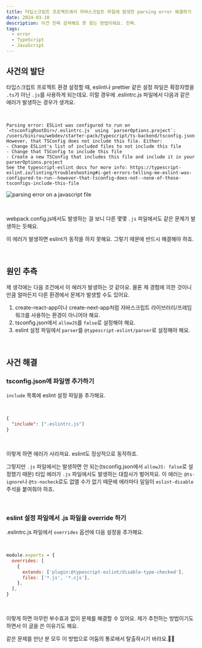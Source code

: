 ```yaml
---
title: 타입스크립트 프로젝트에서 자바스크립트 파일에 발생한 parsing error 해결하기
date: 2024-03-10
description: 이건 진짜 검색해도 못 찾는 방법이에요. 진짜.
tags:
  - error
  - TypeScript
  - JavaScript
---
```


## 사건의 발단

타입스크립트 프로젝트 환경 설정할 때, eslint나 prettier 같은 설정 파일은 확장자명을 `.ts`가 아닌 `.js`를 사용하게 되는데요. 이럴 경우에 .eslintrc.js 파일에서 다음과 같은 에러가 발생하는 경우가 생겨요.

<br />

```text
Parsing error: ESLint was configured to run on `<tsconfigRootDir>/.eslintrc.js` using `parserOptions.project`: /users/biniruu/webdev/starter-pack/typescript/ts-backend/tsconfig.json
However, that TSConfig does not include this file. Either:
- Change ESLint's list of included files to not include this file
- Change that TSConfig to include this file
- Create a new TSConfig that includes this file and include it in your parserOptions.project
See the typescript-eslint docs for more info: https://typescript-eslint.io/linting/troubleshooting#i-get-errors-telling-me-eslint-was-configured-to-run--however-that-tsconfig-does-not--none-of-those-tsconfigs-include-this-file
```

![parsing error on a javascript file](error.png)

<br />

webpack.config.js에서도 발생하는 걸 보니 다른 몇몇 `.js` 파일에서도 같은 문제가 발생하는 듯해요.

이 에러가 발생하면 eslint가 동작을 하지 못해요. 그렇기 때문에 반드시 해결해야 하죠.

<br />

## 원인 추측

제 생각에는 다음 조건에서 이 에러가 발생하는 것 같아요. 물론 제 경험에 의한 것이니만큼 얼마든지 다른 환경에서 문제가 발생할 수도 있어요.

1. create-react-app이나 create-next-app처럼 자바스크립트 라이브러리/프레임워크를 사용하는 환경이 아니어야 해요.
1. tsconfig.json에서 `allowJS`를 `false`로 설정해야 해요.
1. eslint 설정 파일에서 `parser`를 `@typescript-eslint/parser`로 설정해야 해요.

<br />

## 사건 해결

### tsconfig.json에 파일명 추가하기

`include` 목록에 eslint 설정 파일을 추가해요.

<br />

```json
{
  "include": [".eslintrc.js"]
}
```

<br />

이렇게 하면 에러가 사라져요. eslint도 정상적으로 동작하죠.

그렇지만 `.js` 파일에서는 발생하면 안 되는(tsconfig.json에서 `allowJS: false`로 설정했기 때문) 타입 에러가 `.js` 파일에서도 발생하는 대참사가 벌어져요. 이 에러는 `@ts-ignore`나 `@ts-nocheck`로도 없앨 수가 없기 때문에 에러마다 일일이 `eslint-disable` 주석을 붙여줘야 하죠.

<br />

### eslint 설정 파일에서 .js 파일을 override 하기

.eslintrc.js 파일에서 `overrides` 옵션에 다음 설정을 추가해요.

<br />

```javascript
module.exports = {
  overrides: [
    {
      extends: ['plugin:@typescript-eslint/disable-type-checked'],
      files: ['*.js', '*.cjs'],
    },
  ],
}
```

<br />

이렇게 하면 아무런 부수효과 없이 문제를 해결할 수 있어요. 제가 추천하는 방법이기도 하면서 이 글을 쓴 이유기도 해요.

같은 문제를 만난 분 모두 이 방법으로 어둠의 통로에서 탈출하시기 바라요.🙌🏻
